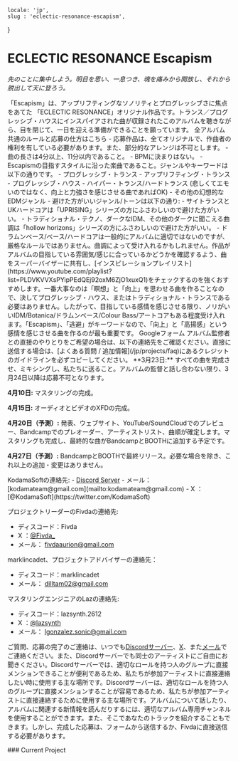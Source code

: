    locale: 'jp',
    slug : 'eclectic-resonance-escapism',
}

# ECLECTIC RESONANCE Escapism

*先のことに集中しよう。明日を思い、一息つき、魂を痛みから開放し、それから脱出して天に登ろう。*

<WrappableParagraph title="紹介">
「Escapism」は、アップリフティングなソノリティとプログレッシブさに焦点をあてた 「ECLECTIC RESONANCE」オリジナル作品です。トランス／プログレッシブ・ハウスにインスパイアされた曲が収録されたこのアルバムを聴きながら、目を閉じて、一日を迎える準備ができることを願っています。
</WrappableParagraph>

<WrappableParagraph title="KodamaSounds固有の一般的なルール">
    <CtaButton link='/projects/faq' icon='book'>
        <span>全アルバム共通のルールと応募の仕方はこちら</span>
    </CtaButton>
</WrappableParagraph>

<WrappableParagraph title="作曲に関するルール">
- 応募作品は、全てオリジナルで、作曲者の権利を有している必要があります。また、部分的なアレンジは不可とします。
- 曲の長さは4分以上、11分以内であること。
- BPMに決まりはない。
- Escapismの目指すスタイルに沿った楽曲であること。ジャンルやキーワードは以下の通りです。
    - プログレッシブ・トランス
    - アップリフティング・トランス
    - プログレッシブ・ハウス
    - ハイパー・トランス/ハードトランス (悲しくてエモいのではなく、向上と力強さを感じさせる曲であればOK)
    - その他の幻想的なEDMジャンル
- 避けた方がいいジャンル/トーンは以下の通り:
    - サイトランスとUKハードコアは「UPRISING」シリーズの方にふさわしいので避けた方がいい。
    - トラディショナル・テクノ、ダークなIDM、その他のダークに聞こえる曲調は「hollow horizons」シリーズの方にふさわしいので避けた方がいい。
- ドラムンベース/ベース/ハードコアは一般的にアルバムに適切ではないのですが、厳格なルールではありません。曲調によって受け入れるかもしれません。作品がアルバムの目指している雰囲気/感じに合っているかどうかを確認するよう、曲をスーパーバイザーに共有し、[インスピレーションプレイリスト](https://www.youtube.com/playlist?list=PLDVKVVXsPYipPEdQEj92oxM6ZjO1xuxQ1)をチェックするのを強くおすすめします。一番大事なのは「瞑想」と「向上」を思わせる曲を作ることなので、決してプログレッシブ・ハウス、またはトラディショナル・トランスである必要はありません。したがって、目指している感情を感じさせる限り、ノリがいいIDM/Botanica/ドラムンベース/Colour Bass/アートコアもある程度受け入れます。「Escapism」、「逃避」がキーワードなので、「向上」と「高揚感」という感情を感じさせる曲を作るのが最も重要です。
</WrappableParagraph>

<WrappableParagraph title="応募について">
<CtaButton link='https://forms.gle/BrYPncfUUpVbFDrW6' icon='envelope'>
    <span>Googleフォーム</span>
</CtaButton>
アルバム監修者との直接のやりとりをご希望の場合は、以下の連絡先をご確認ください。直接に送信する場合は、[よくある質問 / 追加情報](/jp/projects/faq)にあるクレジットのガイドラインを必ずコピーしてください。
</WrappableParagraph>

<WrappableParagraph title="締切">
**3月23日:** すべての曲を完成させ、ミキシングし、私たちに送ること。アルバムの監督と話し合わない限り、3月24日以降は応募不可となります。

**4月10日:** マスタリングの完成。

**4月15日:** オーディオとビデオのXFDの完成。

**4月20日（予測）:** 発表、ウェブサイト、YouTube/SoundCloudでのプレビュー、Bandcampでのプレオーダー、アーティストリスト、曲順が確定します。マスタリングも完成し、最終的な曲がBandcampとBOOTHに追加する予定です。

**4月27日（予測）:** BandcampとBOOTHで最終リリース。必要な場合を除き、これ以上の追加・変更はありません。
</WrappableParagraph>

<WrappableParagraph title="お問い合わせ（ご質問・応募）">
KodamaSoftの連絡先:
- <a href="/discord">Discord Server</a> 
- メール： [kodamateam@gmail.com](mailto:kodamateam@gmail.com)
- X ：[@KodamaSoft](https://twitter.com/KodamaSoft)

プロジェクトリーダーのFivdaの連絡先:
- ディスコード：Fivda
- X ：[@Fivda_](https://twitter.com/Fivda_)
- メール： [fivdaaurion@gmail.com](mailto:fivdaaurion@gmail.com)

marklincadet、プロジェクトアドバイザーの連絡先：
- ディスコード：marklincadet
- メール： [dilltam02@gmail.com](mailto:dilltam02@gmail.com)

マスタリングエンジニアのLazの連絡先:
- ディスコード：lazsynth.2612
- X ：[@lazsynth](https://twitter.com/lazsynth)
- メール： [lgonzalez.sonic@gmail.com](mailto:lgonzalez.sonic@gmail.com)


ご質問、応募の完了のご連絡は、いつでも<a href="/discord">Discordサーバー</a>、[X](https://twitter.com/KodamaSoft)、また[メール](mailto:kodamateam@gmail.com)でご連絡ください。また、Discordサーバーでも同士のアーティストにご自由にお聞きください。Discordサーバーでは、適切なロールを持つ人のグループに直接メンションできることが便利であるため、私たちが参加アーティストに直接連絡したい時に使用する主な場所です。Discordサーバーは、適切なロールを持つ人のグループに直接メンションすることが容易であるため、私たちが参加アーティストに直接連絡するために使用する主な場所です。アルバムについて話したり、アルバムに関連する新情報を読んだりするには、適切なアルバム専用チャンネルを使用することができます。また、そこであなたのトラックを紹介することもできます。しかし、完成した応募は、フォームから送信するか、Fivdaに直接送信する必要があります。
</WrappableParagraph>


<WrappableParagraph title="現在進行中のプロジェクト">
### Current Project
<ProjectInformation slug="eclectic-resonance-escapism" />
</WrappableParagraph>

